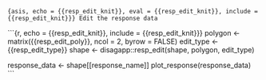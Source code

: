 ```{asis, echo = {{resp_edit_knit}}, eval = {{resp_edit_knit}}, include = {{resp_edit_knit}}}
Edit the response data
```

```{r, echo = {{resp_edit_knit}}, include = {{resp_edit_knit}}}
polygon <- matrix({{resp_edit_poly}}, ncol = 2, byrow = FALSE)
edit_type <- {{resp_edit_type}}
shape <- disagapp::resp_edit(shape, polygon, edit_type)

response_data <- shape[[response_name]]
plot_response(response_data)
```
